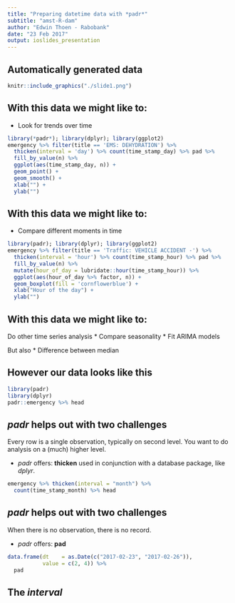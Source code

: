 ```yaml
---
title: "Preparing datetime data with *padr*"
subtitle: "amst-R-dam"
author: "Edwin Thoen - Rabobank"
date: "23 Feb 2017"
output: ioslides_presentation
---
```


## Automatically generated data

```r
knitr::include_graphics("./slide1.png")
```

## With this data we might like to:

* Look for trends over time

```r
library(*padr*); library(dplyr); library(ggplot2)
emergency %>% filter(title == 'EMS: DEHYDRATION') %>% 
  thicken(interval = 'day') %>% count(time_stamp_day) %>% pad %>% 
  fill_by_value(n) %>% 
  ggplot(aes(time_stamp_day, n)) +
  geom_point() +
  geom_smooth() +
  xlab("") +
  ylab("")
```

## With this data we might like to:

* Compare different moments in time

```r
library(padr); library(dplyr); library(ggplot2)
emergency %>% filter(title == 'Traffic: VEHICLE ACCIDENT -') %>% 
  thicken(interval = 'hour') %>% count(time_stamp_hour) %>% pad %>% 
  fill_by_value(n) %>% 
  mutate(hour_of_day = lubridate::hour(time_stamp_hour)) %>% 
  ggplot(aes(hour_of_day %>% factor, n)) +
  geom_boxplot(fill = 'cornflowerblue') +
  xlab("Hour of the day") +
  ylab("")
```

## With this data we might like to:

Do other time series analysis
* Compare seasonality
* Fit ARIMA models

But also
* Difference between median 



## However our data looks like this

```r
library(padr)
library(dplyr)
padr::emergency %>% head
```


## *padr* helps out with two challenges

Every row is a single observation, typically on second level. You want to do analysis on a (much) higher level.

* *padr* offers: **thicken** used in conjunction with a database package, like *dplyr*.

```r
emergency %>% thicken(interval = "month") %>% 
  count(time_stamp_month) %>% head
```

## *padr* helps out with two challenges

When there is no observation, there is no record.

* *padr* offers: **pad**

```r
data.frame(dt    = as.Date(c("2017-02-23", "2017-02-26")), 
           value = c(2, 4)) %>% 
  pad
```


## The *interval*



